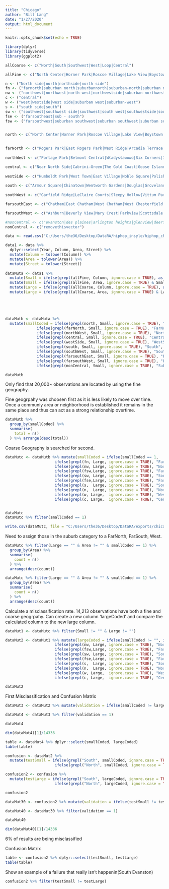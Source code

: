 ```yaml
---
title: "Chicago"
author: "Bill Lang"
date: "1/27/2020"
output: html_document
---
```


```r
knitr::opts_chunk$set(echo = TRUE)
```

```r
library(dplyr)
library(tidyverse)
library(ggplot2)
```


```r
allCoarse <- c("North|South|Southwest|West|Loop|Central")

allFine <- c("North Center|Horner Park|Roscoe Village|Lake View|Boystown|Lake View East|Graceland West|South East Ravenswood|Wrigleyville|Lincoln Park|Old Town Triangle|Park West|Ranch Triangle|Sheffield Neighbors|Wrightwood Neighbors|Avondale|Belmont Gardens|Chicago's Polish Village|Kosciuszko Park|Logan Square|Belmont Gardens|Bucktown|Kosciuszko Park|Palmer Square|Rogers Park|East Rogers Park|West Ridge|Arcadia Terrace|Peterson Park|West Rogers Park|Uptown|Buena Park|Argyle Street|Margate Park|Sheridan Park|Lincoln Square|Ravenswood|Ravenswood Gardens|Rockwell Crossing|Edison Park|Edison Park|Norwood Park|Big Oaks|Old Norwood Park|Oriole Park|Union Ridge|Jefferson Park|Gladstone Park|Forest Glen|Edgebrook|Old Edgebrook|South Edgebrook|Sauganash|Wildwood|North Park|Brynford Park|Hollywood Park|River's Edge|Sauganash Woods|Albany Park|Mayfair|North Mayfair|Ravenswood Manor|O'Hare|Schorsch Forest View|Edgewater|Andersonville|Edgewater Glen|Edgewater Beach|Magnolia Glen|Lakewood/Balmoral|Portage Park|Belmont Central|Władysławowo|Six Corners|Irving Park|Avondale Gardens|Independence Park|Kilbourn Park|Little Cassubia|Old Irving Park|West WalkerThe Villa|Dunning|Belmont Terrace|Irving Woods|Schorsch Village|Montclare|Montclare|Belmont Cragin|Belmont Central|Hanson Park|Hermosa|Belmont Gardens|Kelvyn Park|Near North Side|Cabrini–Green|The Gold Coast|Goose Island|Magnificent Mile|Old Town|River North|River West|Streeterville|Loop|Loop|New Eastside|South Loop|West Loop Gate|Near South Side|Dearborn Park|Printer's Row|South Loop|Prairie Avenue Historic District|Humboldt Park|West Town|East Village|Noble Square|Polish Downtown|Pulaski Park|Smith Park|Ukrainian Village|Wicker Park|Austin|Galewood|The Island|West Garfield Park|East Garfield Park|Fifth City|Near West Side|Fulton River District|Fulton Market|Greektown|Illinois Medical District|Little Italy|Tri-Taylor|North Lawndale|Lawndale|Homan Square|Douglas Park|South Lawndale|Little Village|Lower West Side|Heart of Chicago|Heart of Italy|Pilsen|East Pilsen|Armour Square|Chinatown|Wentworth Gardens|Douglas|Groveland Park|Lake Meadows|The Gap|Prairie Shores|South Commons|Oakland|Fuller Park|Grand Boulevard|Bronzeville|Kenwood|Kenwood|South Kenwood|Washington Park|Hyde Park|East Hyde Park|Hyde Park|Woodlawn|West Woodlawn|South Shore|Jackson Park Highlands|Bridgeport|Greater Grand Crossing|Grand Crossing|Parkway Gardens|Park Manor|Garfield Ridge|LeClaire Courts|Sleepy Hollow|Vittum Park|Archer Heights|Brighton Park|McKinley Park|New City|Back of the Yards|Canaryville|West Elsdon|Gage Park|Clearing|Chrysler Village|West Lawn|Ford City|West Lawn|Chicago Lawn|Lithuanian Plaza|Marquette Park|West Englewood|Englewood|Chatham|East Chatham|West Chatham|West Chesterfield|Avalon Park|Avalon Park|Marynook|Stony Island Park|South Chicago|The Bush|Burnside|Calumet Heights|Pill Hill|Roseland|Fernwood|Rosemoor|Pullman|Cottage Grove Heights|London Towne|South Deering|Jeffrey Manor|Trumbull Park|East Side|West Pullman|Riverdale|Altgeld Gardens|Eden Green|Golden Gate|Hegewisch|Ashburn|Beverly View|Mary Crest|Parkview|Scottsdale|Wrightwood|Auburn Gresham|Beverly|Washington Heights|Brainerd|Longwood Manor|Princeton Park|Mount Greenwood|Mount Greenwood Heights|Talley's Corner|Morgan Park|Beverly Woods|Kennedy Park|West Morgan Park|evanston|des plaines|arlington heights|glenview|deerfield|skokie|city|oak park|glencoe|northbrook|river forest")
```


```r

n <- ("North side|north|northside|north side")
fn <- ("farnorth|suburban north|suburbannorth|suburban-north|suburban north side")
nw <- ("northwest|northwest|north west|northwestside|suburban-northwest|suburban northwest|north west side|north-west|suburban northwest side|northwest suburban")
c <- ("central")
w <- ("west|westside|west side|suburban west|suburban-west")
s <- ("south side|south")
sw <- ("southwest|southwest side|southwest|south west|southwestside|south-west")
fse <- ("farsoutheast|sub - south")
fsw <- ("farsouthwest|suburban southwest|suburban southwest|suburban south|sub south|suburban southwest side|sub southwest|suburban-southwest|suburban south west")


north <- c("North Center|Horner Park|Roscoe Village|Lake View|Boystown|Lake View East|Graceland West|South East Ravenswood|Wrigleyville|Lincoln Park|Old Town Triangle|Park West|Ranch Triangle|Sheffield Neighbors|Wrightwood Neighbors|Avondale|Belmont Gardens|Chicago's Polish Village|Kosciuszko Park|Logan Square|Belmont Gardens|Bucktown|Kosciuszko Park|Palmer Square")

  
farNorth <- c("Rogers Park|East Rogers Park|West Ridge|Arcadia Terrace|Peterson Park|West Rogers Park|Uptown|Buena Park|Argyle Street|Margate Park|Sheridan Park|Lincoln Square|Ravenswood|Ravenswood Gardens|Rockwell Crossing|Edison Park|Edison Park|Norwood Park|Big Oaks|Old Norwood Park|Oriole Park|Union Ridge|Jefferson Park|Gladstone Park|Forest Glen|Edgebrook|Old Edgebrook|South Edgebrook|Sauganash|Wildwood|North Park|Brynford Park|Hollywood Park|River's Edge|Sauganash Woods|Albany Park|Mayfair|North Mayfair|Ravenswood Manor|O'Hare|Schorsch Forest View|Edgewater|Andersonville|Edgewater Glen|Edgewater Beach|Magnolia Glen|Lakewood|Balmoral|highland park|evanston|arlington heights|des plaines|glenview|skokie|deerfield|glencoe")
  
northWest <- c("Portage Park|Belmont Central|Władysławowo|Six Corners|Irving Park|Avondale Gardens|Independence Park|Kilbourn Park|Little Cassubia|Old Irving Park|West WalkerThe Villa|Dunning|Belmont Terrace|Irving Woods|Schorsch Village|Montclare|Montclare|Belmont Cragin|Belmont Central|Hanson Park|Hermosa|Belmont Gardens|Kelvyn Park") 

central <- c("Near North Side|Cabrini–Green|The Gold Coast|Goose Island|Magnificent Mile|Old Town|River North|River West|Streeterville|Loop|Loop|New Eastside|South Loop|West Loop Gate|Near South Side|Dearborn Park|Printer's Row|South Loop|Prairie Avenue Historic District|city")
  
westSide <- c("Humboldt Park|West Town|East Village|Noble Square|Polish Downtown|Pulaski Park|Smith Park|Ukrainian Village|Wicker Park|Austin|Galewood|The Island|West Garfield Park|East Garfield Park|Fifth City|Near West Side|Fulton River District|Fulton Market|Greektown|Illinois Medical District|Little Italy|Tri-Taylor|North Lawndale|Lawndale|Homan Square|Douglas Park|South Lawndale|Little Village|Lower West Side|Heart of Chicago|Heart of Italy|Pilsen|East Pilsen|oak park|river forest")
  
south <- c("Armour Square|Chinatown|Wentworth Gardens|Douglas|Groveland Park|Lake Meadows|The Gap|Prairie Shores|South Commons|Oakland|Fuller Park|Grand Boulevard|Bronzeville|Kenwood|Kenwood|South Kenwood|Washington Park|Hyde Park|East Hyde Park|Hyde Park|Woodlawn|West Woodlawn|South Shore|Jackson Park Highlands|Bridgeport|Greater Grand Crossing|Grand Crossing|Parkway Gardens|Park Manor")
  
southWest <- c("Garfield Ridge|LeClaire Courts|Sleepy Hollow|Vittum Park|Archer Heights|Brighton Park|McKinley Park|New City|Back of the Yards|Canaryville|West Elsdon|Gage Park|Clearing|Chrysler Village|West Lawn|Ford City|West Lawn|Chicago Lawn|Lithuanian Plaza|Marquette Park|West Englewood|Englewood")  

farsouthEast <- c("Chatham|East Chatham|West Chatham|West Chesterfield|Avalon Park|Avalon Park|Marynook|Stony Island Park|South Chicago|The Bush|Burnside|Calumet Heights|Pill Hill|Roseland|Fernwood|Rosemoor|Pullman|Cottage Grove Heights|London Towne|South Deering|Jeffrey Manor|Trumbull Park|East Side|West Pullman|Riverdale|Altgeld Gardens|Eden Green|Golden Gate|Hegewisch")

farsouthWest <- c("Ashburn|Beverly View|Mary Crest|Parkview|Scottsdale|Wrightwood|Auburn Gresham|Beverly|Washington Heights|Brainerd|Longwood Manor|Princeton Park|Mount Greenwood|Mount Greenwood Heights|Talley's Corner|Morgan Park|Beverly Woods|Kennedy Park|West Morgan Park")

#nonCentral <- c("evanston|des plaines|arlington heights|glenview|deerfield|skokie|oak park|glencoe|northbrook")
nonCentral <- c("removethisvector")
```



```r
data <- read.csv("C:/Users/the36/Desktop/DataRA/hiphop_insyle/hiphop_chicago.csv")

data1 <- data %>% 
  dplyr::select(Year, Column, Area, Street) %>% 
  mutate(Column = tolower(Column)) %>% 
  mutate(Area = tolower(Area)) %>% 
  mutate(Street = tolower(Street))
  
dataMuta <- data1 %>% 
  mutate(Small = ifelse(grepl(allFine, Column, ignore.case = TRUE), as.character(Column), "")) %>% 
  mutate(Small = ifelse(grepl(allFine, Area, ignore.case = TRUE) & Small == "", as.character(Area), as.character(Small))) %>% 
  mutate(Large = ifelse(grepl(allCoarse, Column, ignore.case = TRUE), as.character(Column), "")) %>% 
  mutate(Large = ifelse(grepl(allCoarse, Area, ignore.case = TRUE) & Large == "", as.character(Area), as.character(Large)))





dataMutb <- dataMuta %>% 
  mutate(smallCoded = ifelse(grepl(north, Small, ignore.case = TRUE), "North", 
              ifelse(grepl(farNorth, Small, ignore.case = TRUE), "FarNorth", 
              ifelse(grepl(northWest, Small, ignore.case = TRUE), "NorthWest", 
              ifelse(grepl(central, Small, ignore.case = TRUE), "Central",
              ifelse(grepl(westSide, Small, ignore.case = TRUE), "WestSide", 
              ifelse(grepl(south, Small, ignore.case = TRUE), "South",
              ifelse(grepl(southWest, Small, ignore.case = TRUE), "SouthWest",
              ifelse(grepl(farsouthEast, Small, ignore.case = TRUE), "FarSouthEast",
              ifelse(grepl(farsouthWest, Small, ignore.case = TRUE), "FarSouthWest",
              ifelse(grepl(nonCentral, Small, ignore.case = TRUE), "Suburb", 1)))))))))))

dataMutb
```

Only find that 20,000~ observations are located by using the fine geography. 

Fine geogrpahy was choosen first as it is less likely to move over time. Once a communiy area or neighborhood is established it remains in the same place and thus can act as a strong relationship overtime.

```r
dataMutb %>% 
  group_by(smallCoded) %>% 
  summarise(
    total = n()
  ) %>% arrange(desc(total))
```

Coarse Geography is searched for second. 

```r


dataMutc <- dataMutb %>% mutate(smallCoded = ifelse(smallCoded == 1, 
                      ifelse(grepl(fn, Large, ignore.case = TRUE), "FarNorth",
                      ifelse(grepl(nw, Large, ignore.case = TRUE), "NorthWest",
                      ifelse(grepl(fsw,Large, ignore.case = TRUE), "FarSouthWest",
                      ifelse(grepl(sw, Large, ignore.case = TRUE), "SouthWest",
                      ifelse(grepl(fse,Large, ignore.case = TRUE), "FarSouthEast",
                      ifelse(grepl(s,  Large, ignore.case = TRUE), "South",
                      ifelse(grepl(n,  Large, ignore.case = TRUE), "North",
                      ifelse(grepl(w, Large,  ignore.case = TRUE), "WestSide",
                      ifelse(grepl(c, Large,  ignore.case = TRUE), "Central", 1))))))))), as.character(smallCoded)))


dataMutc
dataMutc %>% filter(smallCoded == 1) 

```

```r
write.csv(dataMutc, file = "C:/Users/the36/Desktop/DataRA/exports/chicagoClean.csv")
```


Need to assign those in the suburb category to a FarNorth, FarSouth, West. 

```r
dataMutc %>% filter(Large == "" & Area != "" & smallCoded == 1) %>% 
  group_by(Area) %>% 
  summarise(
    count = n()
  ) %>% 
  arrange(desc(count))
```

```r
dataMutc %>% filter(Large == "" & Area != "" & smallCoded == 1) %>% 
  group_by(Area) %>% 
  summarise(
    count = n()
  ) %>% 
  arrange(desc(count))
```

Calculate a misclassification rate. 
14,213 observations have both a fine and coarse geogrpahy. 
Can create a new column 'largeCoded' and compare the calculated column to the new large column.

```r
dataMut1 <- dataMutc %>% filter(Small != "" & Large != "")

dataMut2 <- dataMut1 %>% mutate(largeCoded = ifelse(smallCoded != "", ifelse(grepl(fn, Large, ignore.case = TRUE), "FarNorth",
                      ifelse(grepl(nw, Large, ignore.case = TRUE), "NorthWest",
                      ifelse(grepl(fsw,Large, ignore.case = TRUE), "FarSouthWest",
                      ifelse(grepl(sw, Large, ignore.case = TRUE), "SouthWest",
                      ifelse(grepl(fse,Large, ignore.case = TRUE), "FarSouthEast",
                      ifelse(grepl(s,  Large, ignore.case = TRUE), "South",
                      ifelse(grepl(n,  Large, ignore.case = TRUE), "North",
                      ifelse(grepl(w, Large,  ignore.case = TRUE), "WestSide",
                      ifelse(grepl(c, Large,  ignore.case = TRUE), "Central", 1))))))))), ""))

dataMut2
```



First Misclassification and Confusion Matrix

```r
dataMut3 <- dataMut2 %>% mutate(validation = ifelse(smallCoded != largeCoded, 1, 0))

dataMut4 <- dataMut3 %>% filter(validation == 1)

dataMut4

dim(dataMut4)[1]/14336 
```

```r
table <- dataMut4 %>% dplyr::select(smallCoded, largeCoded)
table(table)
```









```r
confusion <- dataMut2 %>% 
  mutate(testSmall = ifelse(grepl("South", smallCoded, ignore.case = TRUE), "South",
                      ifelse(grepl("North", smallCoded, ignore.case = TRUE), "North", as.character(smallCoded))))

confusion2 <- confusion %>% 
  mutate(testLarge = ifelse(grepl("South", largeCoded, ignore.case = TRUE), "South",
                      ifelse(grepl("North", largeCoded, ignore.case = TRUE), "North",  as.character(largeCoded))))

confusion2
```

```r
dataMut30 <- confusion2 %>% mutate(validation = ifelse(testSmall != testLarge, 1, 0))

dataMut40 <- dataMut30 %>% filter(validation == 1)

dataMut40

dim(dataMut40)[1]/14336 
```

6% of results are being misclassified


Confusion Matrix

```r
table <- confusion2 %>% dplyr::select(testSmall, testLarge)
table(table)
```


Show an example of a failure that really isn't happenin(South Evanston)

```r
confusion2 %>% filter(testSmall != testLarge)
```
































